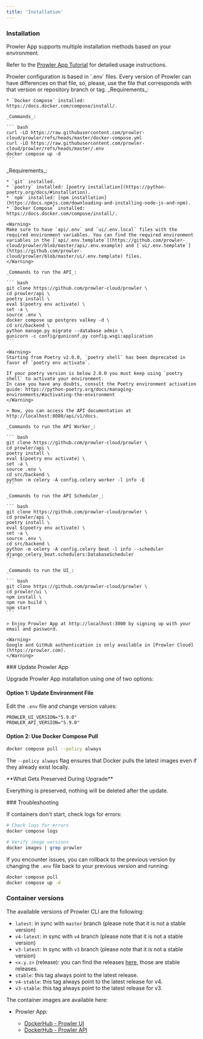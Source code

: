 ```yaml
---
title: 'Installation'
---
```


### Installation

Prowler App supports multiple installation methods based on your environment.

Refer to the [Prowler App Tutorial](/user-guide/tutorials/prowler-app) for detailed usage instructions.

<Warning>
Prowler configuration is based in `.env` files. Every version of Prowler can have differences on that file, so, please, use the file that corresponds with that version or repository branch or tag.

</Warning>
<Tabs>
  <Tab title="Docker Compose">
    _Requirements_:

    * `Docker Compose` installed: https://docs.docker.com/compose/install/.

    _Commands_:

    ``` bash
    curl -LO https://raw.githubusercontent.com/prowler-cloud/prowler/refs/heads/master/docker-compose.yml
    curl -LO https://raw.githubusercontent.com/prowler-cloud/prowler/refs/heads/master/.env
    docker compose up -d
    ```
  </Tab>
  <Tab title="GitHub">
    _Requirements_:

    * `git` installed.
    * `poetry` installed: [poetry installation](https://python-poetry.org/docs/#installation).
    * `npm` installed: [npm installation](https://docs.npmjs.com/downloading-and-installing-node-js-and-npm).
    * `Docker Compose` installed: https://docs.docker.com/compose/install/.

    <Warning>
    Make sure to have `api/.env` and `ui/.env.local` files with the required environment variables. You can find the required environment variables in the [`api/.env.template`](https://github.com/prowler-cloud/prowler/blob/master/api/.env.example) and [`ui/.env.template`](https://github.com/prowler-cloud/prowler/blob/master/ui/.env.template) files.
    </Warning>

    _Commands to run the API_:

    ``` bash
    git clone https://github.com/prowler-cloud/prowler \
    cd prowler/api \
    poetry install \
    eval $(poetry env activate) \
    set -a \
    source .env \
    docker compose up postgres valkey -d \
    cd src/backend \
    python manage.py migrate --database admin \
    gunicorn -c config/guniconf.py config.wsgi:application
    ```

    <Warning>
    Starting from Poetry v2.0.0, `poetry shell` has been deprecated in favor of `poetry env activate`.

    If your poetry version is below 2.0.0 you must keep using `poetry shell` to activate your environment.
    In case you have any doubts, consult the Poetry environment activation guide: https://python-poetry.org/docs/managing-environments/#activating-the-environment
    </Warning>

    > Now, you can access the API documentation at http://localhost:8080/api/v1/docs.

    _Commands to run the API Worker_:

    ``` bash
    git clone https://github.com/prowler-cloud/prowler \
    cd prowler/api \
    poetry install \
    eval $(poetry env activate) \
    set -a \
    source .env \
    cd src/backend \
    python -m celery -A config.celery worker -l info -E
    ```

    _Commands to run the API Scheduler_:

    ``` bash
    git clone https://github.com/prowler-cloud/prowler \
    cd prowler/api \
    poetry install \
    eval $(poetry env activate) \
    set -a \
    source .env \
    cd src/backend \
    python -m celery -A config.celery beat -l info --scheduler django_celery_beat.schedulers:DatabaseScheduler
    ```

    _Commands to run the UI_:

    ``` bash
    git clone https://github.com/prowler-cloud/prowler \
    cd prowler/ui \
    npm install \
    npm run build \
    npm start
    ```

    > Enjoy Prowler App at http://localhost:3000 by signing up with your email and password.

    <Warning>
    Google and GitHub authentication is only available in [Prowler Cloud](https://prowler.com).
    </Warning>
  </Tab>
</Tabs>
### Update Prowler App

Upgrade Prowler App installation using one of two options:

#### Option 1: Update Environment File

Edit the `.env` file and change version values:

```env
PROWLER_UI_VERSION="5.9.0"
PROWLER_API_VERSION="5.9.0"
```

#### Option 2: Use Docker Compose Pull

```bash
docker compose pull --policy always
```

The `--policy always` flag ensures that Docker pulls the latest images even if they already exist locally.


<Note>
**What Gets Preserved During Upgrade**

Everything is preserved, nothing will be deleted after the update.

</Note>
### Troubleshooting

If containers don't start, check logs for errors:

```bash
# Check logs for errors
docker compose logs

# Verify image versions
docker images | grep prowler
```

If you encounter issues, you can rollback to the previous version by changing the `.env` file back to your previous version and running:

```bash
docker compose pull
docker compose up -d
```


### Container versions

The available versions of Prowler CLI are the following:

- `latest`: in sync with `master` branch (please note that it is not a stable version)
- `v4-latest`: in sync with `v4` branch (please note that it is not a stable version)
- `v3-latest`: in sync with `v3` branch (please note that it is not a stable version)
- `<x.y.z>` (release): you can find the releases [here](https://github.com/prowler-cloud/prowler/releases), those are stable releases.
- `stable`: this tag always point to the latest release.
- `v4-stable`: this tag always point to the latest release for v4.
- `v3-stable`: this tag always point to the latest release for v3.

The container images are available here:

- Prowler App:

    - [DockerHub - Prowler UI](https://hub.docker.com/r/prowlercloud/prowler-ui/tags)
    - [DockerHub - Prowler API](https://hub.docker.com/r/prowlercloud/prowler-api/tags)
